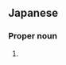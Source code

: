 ==Japanese==
{{ja-kanjitab|やす|じ}}

===Proper noun===
{{ja-pos|proper|やすじ}}

# {{given name|male|lang=ja|sort=やすじ}}